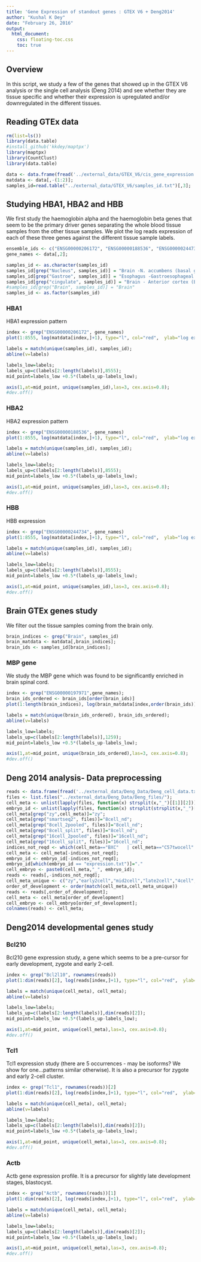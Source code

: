 ```yaml
---
title: 'Gene Expression of standout genes : GTEX V6 + Deng2014'
author: "Kushal K Dey"
date: "February 26, 2016"
output: 
  html_document:
    css: floating-toc.css
    toc: true
---
```


## Overview

In this script, we study a few of the genes that showed up in the GTEX V6 analysis or the single cell analysis (Deng 2014) and see whether they are tissue specific and whether their expression is upregulated and/or downregulated in the different tissues. 

## Reading GTEx data

```r
rm(list=ls())
library(data.table)
#install_github('kkdey/maptpx') 
library(maptpx)
library(CountClust)
library(data.table)
```

```r
data <- data.frame(fread('../external_data/GTEX_V6/cis_gene_expression.txt'));
matdata <- data[,-(1:2)];
samples_id=read.table("../external_data/GTEX_V6/samples_id.txt")[,3];
```

## Studying HBA1, HBA2 and HBB 

We first study the haemoglobin alpha and the haemoglobin beta genes that seem to be the primary driver genes separating the whole blood tissue samples from the other tissue samples. We plot the log reads expression of each of these three genes against the different tissue sample labels.

```r
ensemble_ids <- c("ENSG00000206172", "ENSG00000188536", "ENSG00000244734")
gene_names <- data[,2];

samples_id <- as.character(samples_id)
samples_id[grep("Nucleus", samples_id)] = "Brain -N. accumbens (basal ganglia)"
samples_id[grep("Gastroe", samples_id)] = "Esophagus -Gastroesophageal Jn."
samples_id[grep("cingulate", samples_id)] = "Brain - Anterior cortex (BA24)."
#samples_id[grep("Brain", samples_id)] = "Brain"
samples_id <- as.factor(samples_id)
```

### HBA1

HBA1 expression pattern

```r
index <- grep("ENSG00000206172", gene_names)
plot(1:8555, log(matdata[index,]+1), type="l", col="red",  ylab="log expr.", main="HBA1 expression", xaxt="n")

labels = match(unique(samples_id), samples_id);
abline(v=labels)

labels_low=labels;
labels_up=c(labels[2:length(labels)],8555);
mid_point=labels_low +0.5*(labels_up-labels_low);

axis(1,at=mid_point, unique(samples_id),las=3, cex.axis=0.8);
#dev.off()
```

### HBA2

HBA2 expression pattern

```r
index <- grep("ENSG00000188536", gene_names)
plot(1:8555, log(matdata[index,]+1), type="l", col="red",  ylab="log expr.", main="HBA2 expression", xaxt="n")

labels = match(unique(samples_id), samples_id);
abline(v=labels)

labels_low=labels;
labels_up=c(labels[2:length(labels)],8555);
mid_point=labels_low +0.5*(labels_up-labels_low);

axis(1,at=mid_point, unique(samples_id),las=3, cex.axis=0.8);
#dev.off()
```

### HBB

HBB expression

```r
index <- grep("ENSG00000244734", gene_names)
plot(1:8555, log(matdata[index,]+1), type="l", col="red",  ylab="log expr.", main="HBB expression", xaxt="n")

labels = match(unique(samples_id), samples_id);
abline(v=labels)

labels_low=labels;
labels_up=c(labels[2:length(labels)],8555);
mid_point=labels_low +0.5*(labels_up-labels_low);

axis(1,at=mid_point, unique(samples_id),las=3, cex.axis=0.8);
#dev.off()
```

## Brain GTEx genes study

We filter out the tissue samples coming from the brain only. 

```r
brain_indices <- grep("Brain", samples_id)
brain_matdata <- matdata[,brain_indices];
brain_ids <- samples_id[brain_indices];
```

### MBP gene

We study the MBP gene which was found to be significantly enriched in brain spinal cord. 

```r
index <- grep("ENSG00000197971",gene_names);
brain_ids_ordered <- brain_ids[order(brain_ids)]
plot(1:length(brain_indices), log(brain_matdata[index,order(brain_ids)]+1), type="l", col="red",  ylab="log expr.", main="MBP expression", xaxt="n", xlab="")

labels = match(unique(brain_ids_ordered), brain_ids_ordered);
abline(v=labels)

labels_low=labels;
labels_up=c(labels[2:length(labels)],1259);
mid_point=labels_low +0.5*(labels_up-labels_low);

axis(1,at=mid_point, unique(brain_ids_ordered),las=3, cex.axis=0.8);
#dev.off()
```

## Deng 2014 analysis- Data preprocessing

```r
reads <- data.frame(fread('../external_data/Deng_Data/Deng_cell_data.txt'),row.names=1);
files <- list.files("../external_data/Deng_Data/Deng_files/");
cell_meta <- unlist(lapply(files, function(x) strsplit(x,"_")[[1]][2]));
embryo_id <- unlist(lapply(files, function(x) strsplit(strsplit(x,"_")[[1]][3],"-")[[1]][1]));
cell_meta[grep("zy",cell_meta)]="zy";
cell_meta[grep("smartseq2", files)]="8cell_nd";
cell_meta[grep("8cell_2pooled", files)]="8cell_nd";
cell_meta[grep("8cell_split", files)]="8cell_nd";
cell_meta[grep("16cell_2pooled", files)]="16cell_nd";
cell_meta[grep("16cell_split", files)]="16cell_nd";
indices_not_reqd <- which(cell_meta=="BXC"   | cell_meta=="C57twocell" | cell_meta=="fibroblast" | cell_meta =="8cell_nd" | cell_meta == "16cell_nd");
cell_meta <- cell_meta[-indices_not_reqd];
embryo_id <- embryo_id[-indices_not_reqd];
embryo_id[which(embryo_id == "expression.txt")]="."
cell_embryo <- paste0(cell_meta,"_", embryo_id);
reads <- reads[,-indices_not_reqd];
cell_meta_unique <- c("zy","early2cell","mid2cell","late2cell","4cell","8cell","16cell","earlyblast","midblast","lateblast") ;
order_of_development <- order(match(cell_meta,cell_meta_unique))
reads <- reads[,order_of_development];
cell_meta <- cell_meta[order_of_development]
cell_embryo <- cell_embryo[order_of_development];
colnames(reads) <- cell_meta;
```

## Deng2014 developmental genes study

### Bcl210

Bcl210 gene expression study, a gene which seems to be a pre-cursor for early development, zygote and early 2-cell. 

```r
index <- grep("Bcl2l10", rownames(reads))
plot(1:dim(reads)[2], log(reads[index,]+1), type="l", col="red",  ylab="log expr.", main="Bcl2l10 expression", xaxt="n", xlab="")

labels = match(unique(cell_meta), cell_meta);
abline(v=labels)

labels_low=labels;
labels_up=c(labels[2:length(labels)],dim(reads)[2]);
mid_point=labels_low +0.5*(labels_up-labels_low);

axis(1,at=mid_point, unique(cell_meta),las=3, cex.axis=0.8);
#dev.off()
```

### Tcl1

Tcl1 expression study (there are 5 occurrences - may be isoforms? We show for one...patterns similar otherwise). It is also a precursor for zygote and early 2-cell cluster. 

```r
index <- grep("Tcl1", rownames(reads))[2]
plot(1:dim(reads)[2], log(reads[index,]+1), type="l", col="red",  ylab="log expr.", main="Tcl1 expression", xaxt="n", xlab="")

labels = match(unique(cell_meta), cell_meta);
abline(v=labels)

labels_low=labels;
labels_up=c(labels[2:length(labels)],dim(reads)[2]);
mid_point=labels_low +0.5*(labels_up-labels_low);

axis(1,at=mid_point, unique(cell_meta),las=3, cex.axis=0.8);
#dev.off()
```

### Actb

Actb gene expression profile. It is a precursor for slightly late development stages, blastocyst. 

```r
index <- grep("Actb", rownames(reads))[1]
plot(1:dim(reads)[2], log(reads[index,]+1), type="l", col="red",  ylab="log expr.", main="Actb expression", xaxt="n", xlab="")

labels = match(unique(cell_meta), cell_meta);
abline(v=labels)

labels_low=labels;
labels_up=c(labels[2:length(labels)],dim(reads)[2]);
mid_point=labels_low +0.5*(labels_up-labels_low);

axis(1,at=mid_point, unique(cell_meta),las=3, cex.axis=0.8);
#dev.off()
```
